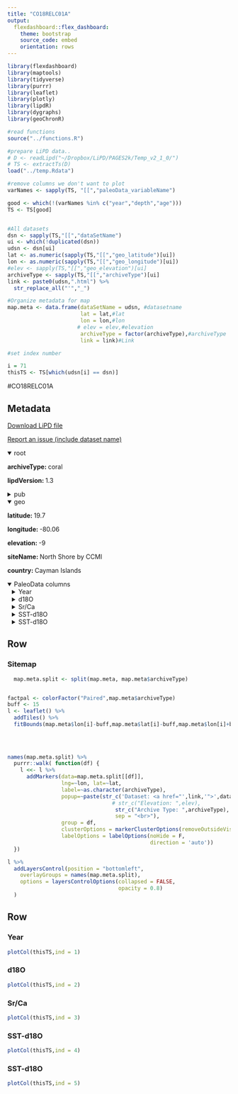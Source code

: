 ```yaml
---
title: "CO18RELC01A"
output: 
  flexdashboard::flex_dashboard:
    theme: bootstrap
    source_code: embed
    orientation: rows
---
```


```r
library(flexdashboard)
library(maptools)
library(tidyverse)
library(purrr)
library(leaflet)
library(plotly)
library(lipdR)
library(dygraphs)
library(geoChronR)

#read functions
source("../functions.R")

#prepare LiPD data..
# D <- readLipd("~/Dropbox/LiPD/PAGES2k/Temp_v2_1_0/")
# TS <- extractTs(D)
load("../temp.Rdata")

#remove columns we don't want to plot
varNames <- sapply(TS, "[[","paleoData_variableName")

good <- which(!(varNames %in% c("year","depth","age")))
TS <- TS[good]


#All datasets
dsn <- sapply(TS,"[[","dataSetName")
ui <- which(!duplicated(dsn))
udsn <- dsn[ui]
lat <- as.numeric(sapply(TS,"[[","geo_latitude")[ui])
lon <- as.numeric(sapply(TS,"[[","geo_longitude")[ui])
#elev <- sapply(TS,"[[","geo_elevation")[ui]
archiveType <- sapply(TS,"[[","archiveType")[ui]
link <- paste0(udsn,".html") %>% 
  str_replace_all("'","_")

#Organize metadata for map
map.meta <- data.frame(dataSetName = udsn, #datasetname
                       lat = lat,#lat
                       lon = lon,#lon
                      # elev = elev,#elevation
                       archiveType = factor(archiveType),#archiveType
                       link = link)#Link

#set index number

i = 71
thisTS <- TS[which(udsn[i] == dsn)]
```
#CO18RELC01A

Metadata {.sidebar}
-------------------------------------
[Download LiPD file](CO18RELC01A.lpd)
            

[Report an issue (include dataset name)](https://github.com/nickmckay/LiPDverse/issues)

<details open style="margin-left: 0px">
<summary>root</summary>
<p style="margin-left: 0px"><strong>archiveType: </strong>coral
<p style="margin-left: 0px"><strong>lipdVersion: </strong>1.3
</details>
<details>
<summary>pub</summary>
<details style="margin-left: 10px">
<summary>pub1</summary>
<p style="margin-left: 10px"><strong>journal: </strong>Paleoceanography and Paleoclimatology
<p style="margin-left: 10px"><strong>volume: </strong>33
<p style="margin-left: 10px"><strong>pages: </strong>395-411
<p style="margin-left: 10px"><strong>title: </strong>Tracking Interannual- to Multidecadal-Scale Climate Variability in the Atlantic Warm Pool Using Central Caribbean Coral Data
<p style="margin-left: 10px"><strong>DOI: </strong>10.1002/2018PA003321
</details>
</details>
<details open style="margin-left: 0px">
<summary>geo</summary>
<p style="margin-left: 0px"><strong>latitude: </strong>19.7
<p style="margin-left: 0px"><strong>longitude: </strong>-80.06
<p style="margin-left: 0px"><strong>elevation: </strong>-9
<p style="margin-left: 0px"><strong>siteName: </strong>North Shore by CCMI
<p style="margin-left: 0px"><strong>country: </strong>Cayman Islands
</details>
<details open>
<summary>PaleoData columns</summary>
<details style="margin-left: 10px">
<summary>Year</summary>
<p style="margin-left: 10px"><strong>TSid: </strong>WEBdacd2309
<p style="margin-left: 10px"><strong>variableName: </strong>Year
<p style="margin-left: 10px"><strong>units: </strong>unitless
<p style="margin-left: 10px"><strong>description: </strong>Year for coral geochemistry
</details>
<details style="margin-left: 10px">
<summary>d18O</summary>
<p style="margin-left: 10px"><strong>TSid: </strong>WEBfe31d859
<p style="margin-left: 10px"><strong>variableName: </strong>d18O
<p style="margin-left: 10px"><strong>units: </strong>permil
</details>
<details style="margin-left: 10px">
<summary>Sr/Ca</summary>
<p style="margin-left: 10px"><strong>TSid: </strong>WEB1ae4dccd
<p style="margin-left: 10px"><strong>variableName: </strong>Sr/Ca
<p style="margin-left: 10px"><strong>units: </strong>mmol/mol
<p style="margin-left: 10px"><strong>description: </strong>coral Sr/Ca from same coral and samples as d18O
</details>
<details style="margin-left: 10px">
<summary>SST-d18O</summary>
<p style="margin-left: 10px"><strong>TSid: </strong>WEB3309bb9e
<p style="margin-left: 10px"><strong>variableName: </strong>SST-d18O
<p style="margin-left: 10px"><strong>units: </strong>ºC
<p style="margin-left: 10px"><strong>description: </strong>SST from Sr/Ca calibrated by authors
</details>
<details style="margin-left: 10px">
<summary>SST-d18O</summary>
<p style="margin-left: 10px"><strong>TSid: </strong>WEB3309bb9e
<p style="margin-left: 10px"><strong>variableName: </strong>SST-d18O
<p style="margin-left: 10px"><strong>units: </strong>ºC
<p style="margin-left: 10px"><strong>description: </strong>SST from Sr/Ca calibrated by authors
</details>

Row
-----------------------------------------------------------------------

### Sitemap

```r
  map.meta.split <- split(map.meta, map.meta$archiveType)


factpal <- colorFactor("Paired",map.meta$archiveType)
buff <- 15
l <- leaflet() %>% 
  addTiles() %>% 
  fitBounds(map.meta$lon[i]-buff,map.meta$lat[i]-buff,map.meta$lon[i]+buff,map.meta$lat[i]+buff)
  

  
  
names(map.meta.split) %>%
  purrr::walk( function(df) {
    l <<- l %>%
      addMarkers(data=map.meta.split[[df]],
                 lng=~lon, lat=~lat,
                 label=~as.character(archiveType),
                 popup=~paste(str_c('Dataset: <a href="',link,'">',dataSetName,'</a>'),
                                 # str_c("Elevation: ",elev),
                                  str_c("Archive Type: ",archiveType),
                                  sep = "<br>"),
                 group = df,
                 clusterOptions = markerClusterOptions(removeOutsideVisibleBounds = F),
                 labelOptions = labelOptions(noHide = F,
                                             direction = 'auto'))
  })

l %>%
  addLayersControl(position = "bottomleft",
    overlayGroups = names(map.meta.split),
    options = layersControlOptions(collapsed = FALSE,
                                   opacity = 0.8)
  )
```

Row {.tabset .tabset-fade}
-----------------------------------------------------------------------

### Year
```r
plotCol(thisTS,ind = 1)
```

### d18O
```r
plotCol(thisTS,ind = 2)
```

### Sr/Ca
```r
plotCol(thisTS,ind = 3)
```

### SST-d18O
```r
plotCol(thisTS,ind = 4)
```

### SST-d18O
```r
plotCol(thisTS,ind = 5)
```
